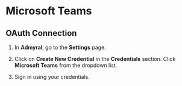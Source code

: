# Microsoft Teams

## OAuth Connection

1. In **Admyral**, go to the **Settings** page.

2. Click on **Create New Credential** in the **Credentials** section. Click **Microsoft Teams** from the dropdown list.

3. Sign in using your credentials.

